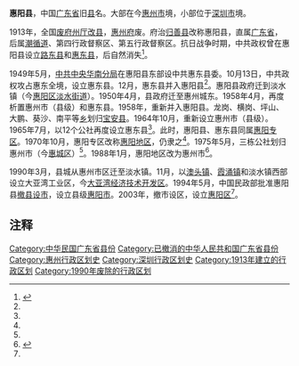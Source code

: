 '''惠阳县'''，中国[[广东省|广东省]]旧[[县|县]]名。大部在今[[惠州市|惠州市]]境，小部位于[[深圳市|深圳市]]境。

1913年，全国[[废府州厅改县|废府州厅改县]]，[[惠州府|惠州府]]废。府治[[归善县|归善县]]改称惠阳县，直属[[廣東省_(中華民國)|广东省]]，后属[[潮循道|潮循道]]、第四行政督察区、第五行政督察区。抗日战争时期，中共政权曾在惠阳县设立[[路东县|路东县]]和[[惠东县|惠东县]]，后自然消失<ref name="a1">{{Cite web |url=http://www.huiyang.gov.cn/hygk/lsyg/index.shtml |title=历史沿革 |accessdate=2019-11-05 |author= |date=2019-08-22 |work= |publisher=惠州市惠阳区人民政府网站，来源：区人民政府、区地志办 |language=Zh-hans |archive-url=https://web.archive.org/web/20190513034243/http://www.huiyang.gov.cn/hygk/lsyg/index.shtml |archive-date=2019-05-13 |dead-url=yes }}</ref>。

1949年5月，[[中共中央华南分局|中共中央华南分局]]在惠阳县东部设中共惠东县委。10月13日，中共政权攻占惠东全境，设立惠东县。12月，惠东县并入惠阳县<ref name="a2"/>。惠阳县政府迁到淡水镇（今[[惠阳区|惠阳区]][[淡水街道|淡水街道]]）。1950年4月，县政府迁至惠州城东。1958年4月，再度析置惠州市（县级）和惠东县。1958年，重新并入惠阳县。龙岗、横岗、坪山、大鹏、葵沙、南平等[[乡|乡]]划归[[寶安縣|宝安县]]。1964年10月，重新设立惠州市（县级）。1965年7月，以12个公社再度设立惠东县<ref name="a1"/>。此时，惠阳县、惠东县同属[[惠阳专区|惠阳专区]]。1970年10月，惠阳专区改称[[惠阳地区|惠阳地区]]，仍隶之<ref name="a2"/>。1975年5月，三栋公社划归惠州市（今[[惠城区|惠城区]]）<ref name="a1"/>。1988年1月，惠阳地区改为惠州市<ref name="a2">{{Cite web |url=http://www.huidong.gov.cn/pages/cms/hdxzz/html/news-lsyg-a613e187cc154c07b8ba9ddb8104039b.html |title=历史沿革 |accessdate=2019-04-29 |author= |date=2019-11-05 |work= |publisher=惠东县人民政府网站，来源：县志办 |language=Zh-hans }}{{Dead link|date=2020年3月 |bot=InternetArchiveBot |fix-attempted=yes }}</ref>。

1990年3月，县城从惠州市区迁至淡水镇。11月，以[[澳头街道|澳头镇]]、[[霞涌街道|霞涌镇]]和淡水镇西部设立大亚湾工业区，今[[大亚湾经济技术开发区|大亚湾经济技术开发区]]。1994年5月，中国民政部批准惠阳县[[撤县设市|撤县设市]]，设立县级[[惠阳市|惠阳市]]。2003年，撤市设区，设立[[惠阳区|惠阳区]]<ref name="a1"/>。

== 注释 ==
{{Reflist}}

{{中華民國廣東省行政區劃}}
[[Category:中华民国广东省县份|Category:中华民国广东省县份]]
[[Category:已撤消的中华人民共和国广东省县份|Category:已撤消的中华人民共和国广东省县份]]
[[Category:惠州行政区划史|Category:惠州行政区划史]]
[[Category:深圳行政区划史|Category:深圳行政区划史]]
[[Category:1913年建立的行政区划|Category:1913年建立的行政区划]]
[[Category:1990年废除的行政区划|Category:1990年废除的行政区划]]